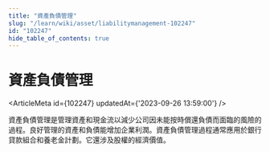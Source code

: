 ```yaml
---
title: "資產負債管理"
slug: "/learn/wiki/asset/liabilitymanagement-102247"
id: "102247"
hide_table_of_contents: true
---
```



# 資產負債管理

<ArticleMeta id={102247} updatedAt={'2023-09-26 13:59:00'} />
<div className='border-solid border-b border-t-0 my-4 border-[var(--ifm-color-gray-300)]' />

資產負債管理是管理資產和現金流以減少公司因未能按時償還負債而面臨的風險的過程。良好管理的資產和負債能增加企業利潤。資產負債管理過程通常應用於銀行貸款組合和養老金計劃。它還涉及股權的經濟價值。
